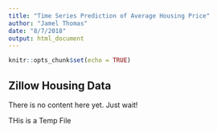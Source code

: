 ```yaml
---
title: "Time Series Prediction of Average Housing Price"
author: "Jamel Thomas"
date: "8/7/2018"
output: html_document
---
```


```r
knitr::opts_chunk$set(echo = TRUE)
```

## Zillow Housing Data

There is no content here yet. Just wait!

THis is a Temp File

